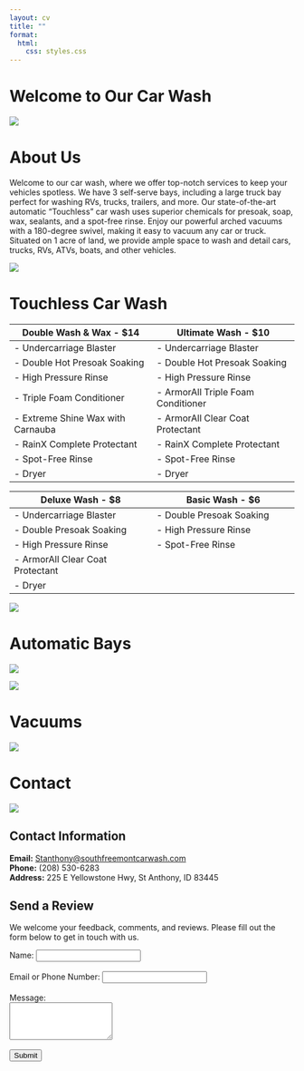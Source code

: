 ```yaml
---
layout: cv
title: ""
format:
  html:
    css: styles.css
---
```


<div class="custom-width">

# Welcome to Our Car Wash

![](Images/carwash_logo.png)

# About Us

Welcome to our car wash, where we offer top-notch services to keep your vehicles spotless. We have 3 self-serve bays, including a large truck bay perfect for washing RVs, trucks, trailers, and more. Our state-of-the-art automatic “Touchless” car wash uses superior chemicals for presoak, soap, wax, sealants, and a spot-free rinse. Enjoy our powerful arched vacuums with a 180-degree swivel, making it easy to vacuum any car or truck. Situated on 1 acre of land, we provide ample space to wash and detail cars, trucks, RVs, ATVs, boats, and other vehicles.

![](Images/frontview_carwash.jpg)

# Touchless Car Wash

| Double Wash & Wax - $14                                                                                       | Ultimate Wash - $10                                                                                           |
|---------------------------------------------------------------------------------------------------------------|---------------------------------------------------------------------------------------------------------------|
| - Undercarriage Blaster                                                                                       | - Undercarriage Blaster                                                                                       |
| - Double Hot Presoak Soaking                                                                                  | - Double Hot Presoak Soaking                                                                                  |
| - High Pressure Rinse                                                                                         | - High Pressure Rinse                                                                                         |
| - Triple Foam Conditioner                                                                                     | - ArmorAll Triple Foam Conditioner                                                                            |
| - Extreme Shine Wax with Carnauba                                                                             | - ArmorAll Clear Coat Protectant                                                                              |
| - RainX Complete Protectant                                                                                   | - RainX Complete Protectant                                                                                   |
| - Spot-Free Rinse                                                                                             | - Spot-Free Rinse                                                                                             |
| - Dryer                                                                                                       | - Dryer                                                                                                       |

| Deluxe Wash - $8                                                                                              | Basic Wash - $6                                                                                               |
|---------------------------------------------------------------------------------------------------------------|---------------------------------------------------------------------------------------------------------------|
| - Undercarriage Blaster                                                                                       | - Double Presoak Soaking                                                                                      |
| - Double Presoak Soaking                                                                                      | - High Pressure Rinse                                                                                         |
| - High Pressure Rinse                                                                                         | - Spot-Free Rinse                                                                                             |
| - ArmorAll Clear Coat Protectant                                                                              |                                                                                                               |
| - Dryer                                                                                                       |                                                                                                               |

![](Images/automatic-bay_washmenu.jpg)

# Automatic Bays 

![](Images/selfserve_pmt_and_controls.jpg)

![](Images/selfserve_menu_pmt.jpg)

# Vacuums

![](Images/3vacuums.jpg)

# Contact 
![](Images/replace.jpg)

## Contact Information

**Email:** [Stanthony@southfreemontcarwash.com](mailto:Stanthony@southfreemontcarwash.com)  
**Phone:** (208) 530-6283  
**Address:** 225 E Yellowstone Hwy, St Anthony, ID 83445 

## Send a Review

We welcome your feedback, comments, and reviews. Please fill out the form below to get in touch with us.

<form action="http://127.0.0.1:5000/submit" method="POST">
    <label for="name">Name:</label>
    <input type="text" id="name" name="name" required><br><br>
    <label for="email">Email or Phone Number:</label>
    <input type="text" id="email" name="email" required><br><br>
    <label for="message">Message:</label><br>
    <textarea id="message" name="message" rows="4" required></textarea><br><br>
    <input type="submit" value="Submit">
</form>

</div>
